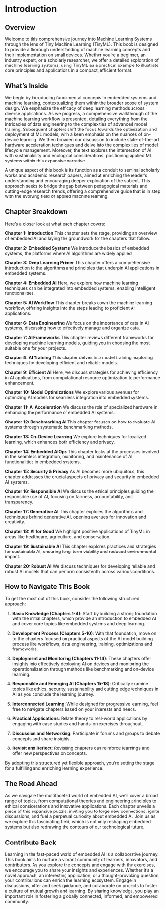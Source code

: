 # Introduction

## Overview

Welcome to this comprehensive journey into Machine Learning Systems through the lens of Tiny Machine Learning (TinyML). This book is designed to provide a thorough understanding of machine learning concepts and their implementation on small devices. Whether you're a beginner, an industry expert, or a scholarly researcher, we offer a detailed exploration of machine learning systems, using TinyML as a practical example to illustrate core principles and applications in a compact, efficient format.

## What's Inside

We begin by introducing fundamental concepts in embedded systems and machine learning, contextualizing them within the broader scope of system design. We emphasize the efficacy of deep learning methods across diverse applications. As we progress, a comprehensive walkthrough of the machine learning workflow is presented, detailing everything from the intricacies of data engineering to the complexities of advanced model training. Subsequent chapters shift the focus towards the optimization and deployment of ML models, with a keen emphasis on the nuances of on-device learning. We then broaden our discussion to include state-of-the-art hardware acceleration techniques and delve into the complexities of model lifecycle management. Moreover, the text explores the intersection of AI with sustainability and ecological considerations, positioning applied ML systems within this expansive narrative.

A unique aspect of this book is its function as a conduit to seminal scholarly works and academic research papers, aimed at enriching the reader's understanding and encouraging deeper exploration of the subject. This approach seeks to bridge the gap between pedagogical materials and cutting-edge research trends, offering a comprehensive guide that is in step with the evolving field of applied machine learning.

## Chapter Breakdown

Here’s a closer look at what each chapter covers:

**Chapter 1: Introduction** This chapter sets the stage, providing an overview of embedded AI and laying the groundwork for the chapters that follow.  

**Chapter 2: Embedded Systems** We introduce the basics of embedded systems, the platforms where AI algorithms are widely applied.

**Chapter 3: Deep Learning Primer** This chapter offers a comprehensive introduction to the algorithms and principles that underpin AI applications in embedded systems.  

**Chapter 4: Embedded AI** Here, we explore how machine learning techniques can be integrated into embedded systems, enabling intelligent functionalities.

**Chapter 5: AI Workflow** This chapter breaks down the machine learning workflow, offering insights into the steps leading to proficient AI applications.  

**Chapter 6: Data Engineering** We focus on the importance of data in AI systems, discussing how to effectively manage and organize data.

**Chapter 7: AI Frameworks** This chapter reviews different frameworks for developing machine learning models, guiding you in choosing the most suitable one for your projects.

**Chapter 8: AI Training** This chapter delves into model training, exploring techniques for developing efficient and reliable models.  

**Chapter 9: Efficient AI** Here, we discuss strategies for achieving efficiency in AI applications, from computational resource optimization to performance enhancement.

**Chapter 10: Model Optimizations** We explore various avenues for optimizing AI models for seamless integration into embedded systems.  

**Chapter 11: AI Acceleration** We discuss the role of specialized hardware in enhancing the performance of embedded AI systems.

**Chapter 12: Benchmarking AI** This chapter focuses on how to evaluate AI systems through systematic benchmarking methods.

**Chapter 13: On-Device Learning** We explore techniques for localized learning, which enhances both efficiency and privacy.

**Chapter 14: Embedded AIOps** This chapter looks at the processes involved in the seamless integration, monitoring, and maintenance of AI functionalities in embedded systems.

**Chapter 15: Security & Privacy** As AI becomes more ubiquitous, this chapter addresses the crucial aspects of privacy and security in embedded AI systems.

**Chapter 16: Responsible AI** We discuss the ethical principles guiding the responsible use of AI, focusing on fairness, accountability, and transparency.

**Chapter 17: Generative AI** This chapter explores the algorithms and techniques behind generative AI, opening avenues for innovation and creativity.

**Chapter 18: AI for Good** We highlight positive applications of TinyML in areas like healthcare, agriculture, and conservation.

**Chapter 19: Sustainable AI** This chapter explores practices and strategies for sustainable AI, ensuring long-term viability and reduced environmental impact.

**Chapter 20: Robust AI** We discuss techniques for developing reliable and robust AI models that can perform consistently across various conditions.

## How to Navigate This Book 

To get the most out of this book, consider the following structured approach:

1. **Basic Knowledge (Chapters 1-4)**: Start by building a strong foundation with the initial chapters, which provide an introduction to embedded AI and cover core topics like embedded systems and deep learning.  

2. **Development Process (Chapters 5-10)**: With that foundation, move on to the chapters focused on practical aspects of the AI model building process like workflows, data engineering, training, optimizations and frameworks.

3. **Deployment and Monitoring (Chapters 11-14)**: These chapters offer insights into effectively deploying AI on devices and monitoring the operationalization through methods like benchmarking and on-device learning.

4. **Responsible and Emerging AI (Chapters 15-18)**: Critically examine topics like ethics, security, sustainability and cutting edge techniques in AI as you conclude the learning journey. 

5. **Interconnected Learning**: While designed for progressive learning, feel free to navigate chapters based on your interests and needs.

6. **Practical Applications**: Relate theory to real-world applications by engaging with case studies and hands-on exercises throughout. 

7. **Discussion and Networking**: Participate in forums and groups to debate concepts and share insights.

8. **Revisit and Reflect**: Revisiting chapters can reinforce learnings and offer new perspectives on concepts.

By adopting this structured yet flexible approach, you're setting the stage for a fulfilling and enriching learning experience.

## The Road Ahead

As we navigate the multifaceted world of embedded AI, we'll cover a broad range of topics, from computational theories and engineering principles to ethical considerations and innovative applications. Each chapter unveils a piece of this expansive puzzle, inviting you to forge new connections, ignite discussions, and fuel a perpetual curiosity about embedded AI. Join us as we explore this fascinating field, which is not only reshaping embedded systems but also redrawing the contours of our technological future.

## Contribute Back

Learning in the fast-paced world of embedded AI is a collaborative journey. This book aims to nurture a vibrant community of learners, innovators, and contributors. As you explore the concepts and engage with the exercises, we encourage you to share your insights and experiences. Whether it's a novel approach, an interesting application, or a thought-provoking question, your contributions can enrich the learning ecosystem. Engage in discussions, offer and seek guidance, and collaborate on projects to foster a culture of mutual growth and learning. By sharing knowledge, you play an important role in fostering a globally connected, informed, and empowered community.
